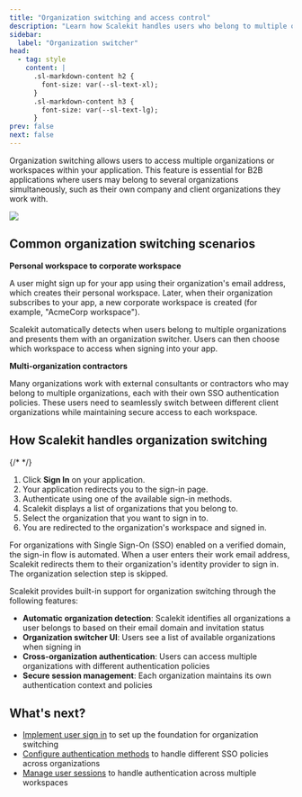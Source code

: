 ```yaml
---
title: "Organization switching and access control"
description: "Learn how Scalekit handles users who belong to multiple organizations and need to switch between different workspaces."
sidebar:
  label: "Organization switcher"
head:
  - tag: style
    content: |
      .sl-markdown-content h2 {
        font-size: var(--sl-text-xl);
      }
      .sl-markdown-content h3 {
        font-size: var(--sl-text-lg);
      }
prev: false
next: false
---
```


Organization switching allows users to access multiple organizations or workspaces within your application. This feature is essential for B2B applications where users may belong to several organizations simultaneously, such as their own company and client organizations they work with.

![](@/assets/docs/fsa/org-switcher/1-switchr.png)

## Common organization switching scenarios

**Personal workspace to corporate workspace**

A user might sign up for your app using their organization's email address, which creates their personal workspace. Later, when their organization subscribes to your app, a new corporate workspace is created (for example, "AcmeCorp workspace").

Scalekit automatically detects when users belong to multiple organizations and presents them with an organization switcher. Users can then choose which workspace to access when signing into your app.

**Multi-organization contractors**

Many organizations work with external consultants or contractors who may belong to multiple organizations, each with their own SSO authentication policies. These users need to seamlessly switch between different client organizations while maintaining secure access to each workspace.


## How Scalekit handles organization switching

{/* <!-- TODO: Add a diagram here --> */}

<Steps>

1.  Click **Sign In** on your application.
2.  Your application redirects you to the sign-in page.
3.  Authenticate using one of the available sign-in methods.
4.  Scalekit displays a list of organizations that you belong to.
5.  Select the organization that you want to sign in to.
6.  You are redirected to the organization's workspace and signed in.

</Steps>

<Aside type="note">
  For organizations with Single Sign-On (SSO) enabled on a verified domain, the sign-in flow is automated. When a user enters their work email address, Scalekit redirects them to their organization's identity provider to sign in. The organization selection step is skipped.
</Aside>

Scalekit provides built-in support for organization switching through the following features:

- **Automatic organization detection**: Scalekit identifies all organizations a user belongs to based on their email domain and invitation status
- **Organization switcher UI**: Users see a list of available organizations when signing in
- **Cross-organization authentication**: Users can access multiple organizations with different authentication policies <Badge type="tip" text="Coming soon" />
- **Secure session management**: Each organization maintains its own authentication context and policies

## What's next?

- [Implement user sign in](/fsa/guides/implement-signin/) to set up the foundation for organization switching
- [Configure authentication methods](/fsa/guides/auth-methods/) to handle different SSO policies across organizations
- [Manage user sessions](/fsa/guides/manage-session/) to handle authentication across multiple workspaces